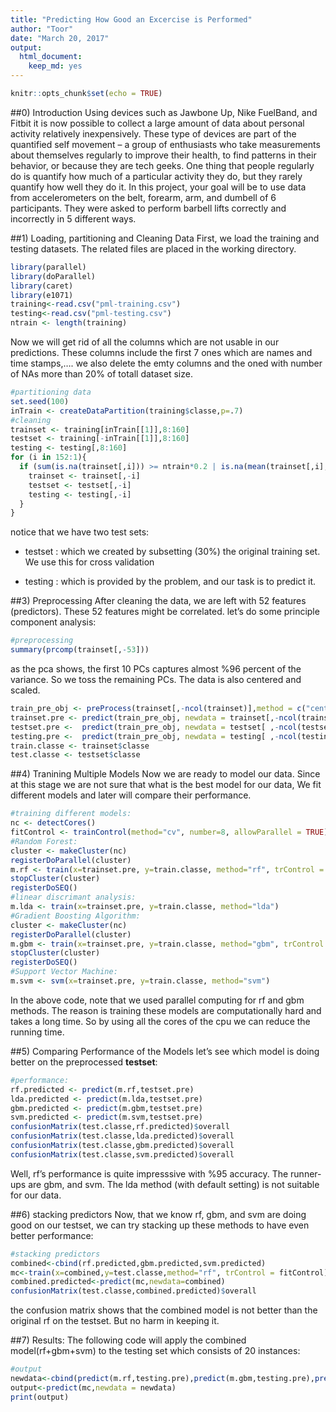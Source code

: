 ---
title: "Predicting How Good an Excercise is Performed"
author: "Toor"
date: "March 20, 2017"
output: 
  html_document: 
    keep_md: yes
---

```{r setup, include=FALSE}
knitr::opts_chunk$set(echo = TRUE)
```

##0) Introduction
Using devices such as Jawbone Up, Nike FuelBand, and Fitbit it is now possible to collect a large amount of data about personal activity relatively inexpensively. These type of devices are part of the quantified self movement – a group of enthusiasts who take measurements about themselves regularly to improve their health, to find patterns in their behavior, or because they are tech geeks. One thing that people regularly do is quantify how much of a particular activity they do, but they rarely quantify how well they do it. In this project, your goal will be to use data from accelerometers on the belt, forearm, arm, and dumbell of 6 participants. They were asked to perform barbell lifts correctly and incorrectly in 5 different ways. 

##1) Loading, partitioning and Cleaning Data
First, we load the training and testing datasets. The related files are placed in the working directory.
```{r,cache=TRUE, warning=FALSE}
library(parallel)
library(doParallel)
library(caret)
library(e1071)
training<-read.csv("pml-training.csv")
testing<-read.csv("pml-testing.csv")
ntrain <- length(training)
```
Now we will get rid of all the columns which are not usable in our predictions. These columns include the first 7 ones which are names and time stamps,.... we also delete the emty columns and the oned with number of NAs more than 20% of totall dataset size.
```{r,cache=TRUE,warning=FALSE}
#partitioning data
set.seed(100)
inTrain <- createDataPartition(training$classe,p=.7)
#cleaning
trainset <- training[inTrain[[1]],8:160]
testset <- training[-inTrain[[1]],8:160]
testing <- testing[,8:160]
for (i in 152:1){
  if (sum(is.na(trainset[,i])) >= ntrain*0.2 | is.na(mean(trainset[,i],na.rm = TRUE))){
    trainset <- trainset[,-i]
    testset <- testset[,-i]
    testing <- testing[,-i]
  }
}
```
notice that we have two test sets:

* testset : which we created by subsetting (30%) the original training set. We use this for cross validation

* testing : which is provided by the problem, and our task is to predict it.

##3) Preprocessing
After cleaning the data, we are left with 52 features (predictors). These 52 features might be correlated. let's do some principle component analysis:
```{r,cache=TRUE}
#preprocessing
summary(prcomp(trainset[,-53]))
```
as the pca shows, the first 10 PCs captures almost %96 percent of the variance. So we toss the remaining PCs. The data is also centered and scaled.
```{r,cache=TRUE}
train_pre_obj <- preProcess(trainset[,-ncol(trainset)],method = c("center","scale","pca"),pcaComp = 10)
trainset.pre <- predict(train_pre_obj, newdata = trainset[,-ncol(trainset)])
testset.pre <-  predict(train_pre_obj, newdata = testset[ ,-ncol(testset) ])
testing.pre <-  predict(train_pre_obj, newdata = testing[ ,-ncol(testing) ])
train.classe <- trainset$classe
test.classe <- testset$classe
```

##4) Tranining Multiple Models
Now we are ready to model our data. Since at this stage we are not sure that what is the best model for our data, We fit different models and later will compare their performance.
```{r,cache=TRUE, warning=FALSE}
#training different models:
nc <- detectCores()
fitControl <- trainControl(method="cv", number=8, allowParallel = TRUE)
#Random Forest:
cluster <- makeCluster(nc)
registerDoParallel(cluster)
m.rf <- train(x=trainset.pre, y=train.classe, method="rf", trControl = fitControl)
stopCluster(cluster)
registerDoSEQ()
#linear discrimant analysis:
m.lda <- train(x=trainset.pre, y=train.classe, method="lda")
#Gradient Boosting Algorithm:
cluster <- makeCluster(nc)
registerDoParallel(cluster)
m.gbm <- train(x=trainset.pre, y=train.classe, method="gbm", trControl = fitControl)
stopCluster(cluster)
registerDoSEQ()
#Support Vector Machine:
m.svm <- svm(x=trainset.pre, y=train.classe, method="svm")
```
In the above code, note that we used parallel computing for rf and gbm methods. The reason is training these models are computationally hard and takes a long time. So by using all the cores of the cpu we can reduce the running time.

##5) Comparing Performance of the Models
let's see which model is doing better on the preprocessed **testset**:
```{r,cache=TRUE,warning=FALSE}
#performance:
rf.predicted <- predict(m.rf,testset.pre)
lda.predicted <- predict(m.lda,testset.pre)
gbm.predicted <- predict(m.gbm,testset.pre)
svm.predicted <- predict(m.svm,testset.pre)
confusionMatrix(test.classe,rf.predicted)$overall
confusionMatrix(test.classe,lda.predicted)$overall
confusionMatrix(test.classe,gbm.predicted)$overall
confusionMatrix(test.classe,svm.predicted)$overall
```
Well, rf's performance is quite impresssive with %95 accuracy. The runner-ups are gbm, and svm. The lda method (with default setting) is not suitable for our data. 

##6) stacking predictors
Now, that we know rf, gbm, and svm are doing good on our testset, we can try stacking up these methods to have even better performance:
```{r,cache=TRUE,warning=FALSE}
#stacking predictors
combined<-cbind(rf.predicted,gbm.predicted,svm.predicted)
mc<-train(x=combined,y=test.classe,method="rf", trControl = fitControl)
combined.predicted<-predict(mc,newdata=combined)
confusionMatrix(test.classe,combined.predicted)$overall
```
the confusion matrix shows that the combined model is not better than the original rf on the testset. But no harm in keeping it.

##7) Results:
The following code will apply the combined model(rf+gbm+svm) to the testing set which consists of 20 instances:
```{r,cache=TRUE,warning=FALSE}
#output
newdata<-cbind(predict(m.rf,testing.pre),predict(m.gbm,testing.pre),predict(m.svm,testing.pre))
output<-predict(mc,newdata = newdata)
print(output)
```